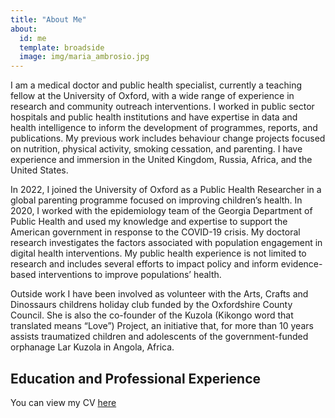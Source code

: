 ```yaml
---
title: "About Me"
about:
  id: me
  template: broadside
  image: img/maria_ambrosio.jpg
---
```


:::{#me}

I am a medical doctor and public health specialist, currently a teaching fellow at the University of Oxford, with a wide range of experience in research and community outreach interventions. I worked in public sector hospitals and public health institutions and have expertise in data and health intelligence to inform the development of programmes, reports, and publications. My previous work includes behaviour change projects focused on nutrition, physical activity, smoking cessation, and parenting. I have experience and immersion in the United Kingdom, Russia, Africa, and the United States. 

In 2022, I joined the University of Oxford as a Public Health Researcher in a global parenting programme focused on improving children's health. In 2020, I worked with the epidemiology team of the Georgia Department of Public Health and used my knowledge and expertise to support the American government in response to the COVID-19 crisis. My doctoral research investigates the factors associated with population engagement in digital health interventions. My public health experience is not limited to research and includes several efforts to impact policy and inform evidence-based interventions to improve populations' health. 

Outside work I have been involved as volunteer with the Arts, Crafts and Dinossaurs childrens holiday club funded by the Oxfordshire County Council. She is also the co-founder of the Kuzola (Kikongo word that translated means “Love”) Project, an initiative that, for more than 10 years assists traumatized children and adolescents of the government-funded orphanage Lar Kuzola in Angola, Africa.

## Education and Professional Experience

You can view my CV [here](Ambrosio_CV16102024.pdf)

:::


